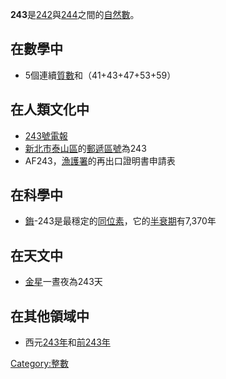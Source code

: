 {{Unreferenced|time=2020-12-02T17:11:27+00:00}}
{{noteTA|G1=Math}}
{{整数
| 质因数分解 =<math>3^5</math> 
| 罗马数字 = CCXLIII
}}
'''243'''是[[242|242]]與[[244|244]]之間的[[自然數|自然數]]。

== 在數學中 ==
{{數字性質|use math=yes}}
*5個連續[[質數|質數]]和（41+43+47+53+59）

== 在人類文化中 ==
*[[243號電報|243號電報]]
*[[新北市|新北市]][[泰山區_(新北市)|泰山區]]的[[郵遞區號|郵遞區號]]為243
*AF243，{{HKG}}[[漁護署|漁護署]]的再出口證明書申請表

== 在科學中 ==
*[[鋂|鋂]]-243是最穩定的[[同位素|同位素]]，它的[[半衰期|半衰期]]有7,370年

== 在天文中 ==
*[[金星|金星]]一晝夜為243天

== 在其他領域中 ==
*西元[[243年|243年]]和[[前243年|前243年]]

[[Category:整數|Category:整數]]